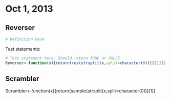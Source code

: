 # Oct 1, 2013

## Reverser

```r
# Definition here

``` 

Test statements:
```r
# Test statement here. Should return TRUE or FALSE
Reverser<-function(x){return(rev(strsplit(x,split=character(0))[[1]][1:nchar(x)]))}
```
## Scrambler
 Scrambler<-function(x){return(sample(strsplit(x,split=character(0))[[1]]
